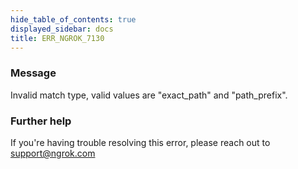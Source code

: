 ```yaml
---
hide_table_of_contents: true
displayed_sidebar: docs
title: ERR_NGROK_7130
---
```




### Message

Invalid match type, valid values are "exact_path" and "path_prefix".

<ErrorDetails error="err_ngrok_7130" />

### Further help

If you're having trouble resolving this error, please reach out to [support@ngrok.com](mailto:support@ngrok.com?subject=Help%20with%20ERR_NGROK_7130)
